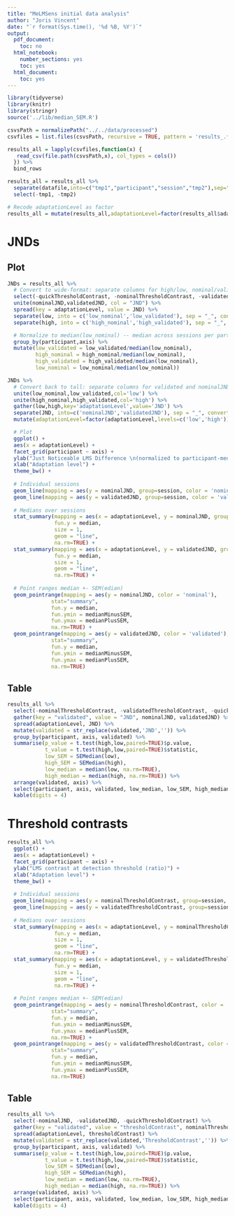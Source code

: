 ```yaml
---
title: "MeLMSens initial data analysis"
author: "Joris Vincent"
date: "`r format(Sys.time(), '%d %B, %Y')`"
output:
  pdf_document:
    toc: no
  html_notebook:
    number_sections: yes
    toc: yes
  html_document:
    toc: yes
---
```

```r
library(tidyverse)
library(knitr)
library(stringr)
source('../lib/median_SEM.R')
```
```r
csvsPath = normalizePath("../../data/processed")
csvfiles = list.files(csvsPath, recursive = TRUE, pattern = 'results_.*.csv')

results_all = lapply(csvfiles,function(x) {
   read_csv(file.path(csvsPath,x), col_types = cols())
  }) %>%
  bind_rows
```
```r
results_all = results_all %>%
  separate(datafile,into=c("tmp1","participant","session","tmp2"),sep="-") %>%
  select(-tmp1, -tmp2)

# Recode adaptationLevel as factor
results_all = mutate(results_all,adaptationLevel=factor(results_all$adaptationLevel,levels=c('low','high')))
```

# JNDs
## Plot
```r
JNDs = results_all %>%
  # Convert to wide-format: separate columns for high/low, nominal/validated JND
  select(-quickThresholdContrast, -nominalThresholdContrast, -validatedThresholdContrast) %>%
  unite(nominalJND,validatedJND, col = "JND") %>%
  spread(key = adaptationLevel, value = JND) %>%
  separate(low, into = c('low_nominal','low_validated'), sep = "_", convert=TRUE) %>%
  separate(high, into = c('high_nominal','high_validated'), sep = "_", convert=TRUE) %>%

  # Normalize to median(low_nominal) -- median across sessions per participant per axis
  group_by(participant,axis) %>%
  mutate(low_validated = low_validated/median(low_nominal),
         high_nominal = high_nominal/median(low_nominal),
         high_validated = high_validated/median(low_nominal),
         low_nominal = low_nominal/median(low_nominal))
```
```r
JNDs %>% 
  # Convert back to tall: separate columns for validated and nominalJND, but separate rows for high/low
  unite(low_nominal,low_validated,col='low') %>%
  unite(high_nominal,high_validated,col='high') %>%
  gather(low,high,key='adaptationLevel',value='JND') %>%
  separate(JND, into=c('nominalJND','validatedJND'), sep = "_", convert=TRUE) %>%
  mutate(adaptationLevel=factor(adaptationLevel,levels=c('low','high'))) %>%

  # Plot
  ggplot() +
  aes(x = adaptationLevel) +
  facet_grid(participant ~ axis) +
  ylab("Just Noticeable LMS Difference \n(normalized to participant-median of low condition)") +
  xlab("Adaptation level") +
  theme_bw() +
  
  # Individual sessions
  geom_line(mapping = aes(y = nominalJND, group=session, color = 'nominal'), alpha = .4) +
  geom_line(mapping = aes(y = validatedJND, group=session, color = 'validated'), alpha = .4) +
  
  # Medians over sessions
  stat_summary(mapping = aes(x = adaptationLevel, y = nominalJND, group=1, color = 'nominal'),
               fun.y = median,
               size = 1,
               geom = "line",
               na.rm=TRUE) +
  stat_summary(mapping = aes(x = adaptationLevel, y = validatedJND, group=1, color = 'validated'),
               fun.y = median,
               size = 1,
               geom = "line",
               na.rm=TRUE) +
  
  # Point ranges median +- SEM(edian)
  geom_pointrange(mapping = aes(y = nominalJND, color = 'nominal'),
              stat="summary",
              fun.y = median,
              fun.ymin = medianMinusSEM,
              fun.ymax = medianPlusSEM,
              na.rm=TRUE) +  
  geom_pointrange(mapping = aes(y = validatedJND, color = 'validated'),
              stat="summary",
              fun.y = median,
              fun.ymin = medianMinusSEM,
              fun.ymax = medianPlusSEM,
              na.rm=TRUE)
```

## Table
```r
results_all %>%
  select(-nominalThresholdContrast, -validatedThresholdContrast, -quickThresholdContrast) %>%
  gather(key = "validated", value = "JND", nominalJND, validatedJND) %>%
  spread(adaptationLevel, JND) %>%
  mutate(validated = str_replace(validated,'JND','')) %>%
  group_by(participant, axis, validated) %>%
  summarise(p_value = t.test(high,low,paired=TRUE)$p.value,
            t_value = t.test(high,low,paired=TRUE)$statistic,
            low_SEM = SEMedian(low),
            high_SEM = SEMedian(high),
            low_median = median(low, na.rm=TRUE),
            high_median = median(high, na.rm=TRUE)) %>%
  arrange(validated, axis) %>%
  select(participant, axis, validated, low_median, low_SEM, high_median, high_SEM, t_value, p_value) %>%
  kable(digits = 4)
```

\pagebreak

# Threshold contrasts
```r
results_all %>%
  ggplot() +
  aes(x = adaptationLevel) +
  facet_grid(participant ~ axis) +
  ylab("LMS contrast at detection threshold (ratio)") +
  xlab("Adaptation level") +
  theme_bw() +
  
  # Individual sessions
  geom_line(mapping = aes(y = nominalThresholdContrast, group=session, color = 'nominal'), alpha = .4) +
  geom_line(mapping = aes(y = validatedThresholdContrast, group=session, color = 'validated'), alpha = .4) +
  
  # Medians over sessions
  stat_summary(mapping = aes(x = adaptationLevel, y = nominalThresholdContrast, group=1, color = 'nominal'),
               fun.y = median,
               size = 1,
               geom = "line",
               na.rm=TRUE) +
  stat_summary(mapping = aes(x = adaptationLevel, y = validatedThresholdContrast, group=1, color = 'validated'),
               fun.y = median,
               size = 1,
               geom = "line",
               na.rm=TRUE) +
  
  # Point ranges median +- SEM(edian)
  geom_pointrange(mapping = aes(y = nominalThresholdContrast, color = 'nominal'),
              stat="summary",
              fun.y = median,
              fun.ymin = medianMinusSEM,
              fun.ymax = medianPlusSEM,
              na.rm=TRUE) +  
  geom_pointrange(mapping = aes(y = validatedThresholdContrast, color = 'validated'),
              stat="summary",
              fun.y = median,
              fun.ymin = medianMinusSEM,
              fun.ymax = medianPlusSEM,
              na.rm=TRUE)
```

## Table
```r
results_all %>%
  select(-nominalJND, -validatedJND, -quickThresholdContrast) %>%
  gather(key = "validated", value = "thresholdContrast", nominalThresholdContrast, validatedThresholdContrast) %>%
  spread(adaptationLevel, thresholdContrast) %>%
  mutate(validated = str_replace(validated,'ThresholdContrast','')) %>%
  group_by(participant, axis, validated) %>%
  summarise(p_value = t.test(high,low,paired=TRUE)$p.value,
            t_value = t.test(high,low,paired=TRUE)$statistic,
            low_SEM = SEMedian(low),
            high_SEM = SEMedian(high),
            low_median = median(low, na.rm=TRUE),
            high_median = median(high, na.rm=TRUE)) %>%
  arrange(validated, axis) %>%
  select(participant, axis, validated, low_median, low_SEM, high_median, high_SEM, t_value, p_value) %>%
  kable(digits = 4)
```